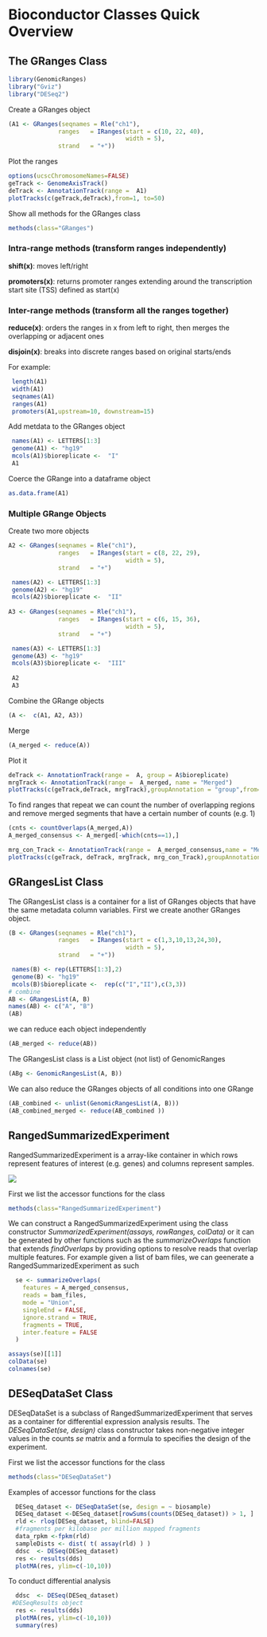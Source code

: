 # Bioconductor Classes Quick Overview

## The GRanges Class

```r
library(GenomicRanges)
library("Gviz")
library("DESeq2")
```

Create a GRanges object

```r
(A1 <- GRanges(seqnames = Rle("ch1"),
              ranges   = IRanges(start = c(10, 22, 40),
                                 width = 5),
              strand   = "+"))
```

Plot the ranges

```r

options(ucscChromosomeNames=FALSE)
geTrack <- GenomeAxisTrack()
deTrack <- AnnotationTrack(range =  A1)
plotTracks(c(geTrack,deTrack),from=1, to=50)
```

Show all methods for the GRanges class

```r
methods(class="GRanges")
```

### Intra-range methods (transform ranges independently)

**shift(x)**: moves left/right

**promoters(x)**: returns promoter ranges extending around the transcription start site (TSS) defined as start(x)

### Inter-range methods (transform all the ranges together) 

**reduce(x)**:  orders the ranges in x from left to right, then merges the overlapping or adjacent ones

**disjoin(x)**: breaks into discrete ranges based on original starts/ends



For example:

```r
 length(A1)
 width(A1)
 seqnames(A1)
 ranges(A1)
 promoters(A1,upstream=10, downstream=15)
```

Add metdata to the GRanges object

```r
 names(A1) <- LETTERS[1:3]
 genome(A1) <- "hg19"
 mcols(A1)$bioreplicate <-  "I"
 A1
```
 
Coerce the GRange into a dataframe object
 
```r
as.data.frame(A1)
```

### Multiple GRange Objects 

Create two more objects

```r
A2 <- GRanges(seqnames = Rle("ch1"),
              ranges   = IRanges(start = c(8, 22, 29),
                                 width = 5),
              strand   = "+")

 names(A2) <- LETTERS[1:3]
 genome(A2) <- "hg19"
 mcols(A2)$bioreplicate <-  "II"
 
A3 <- GRanges(seqnames = Rle("ch1"),
              ranges   = IRanges(start = c(6, 15, 36),
                                 width = 5),
              strand   = "+")

 names(A3) <- LETTERS[1:3]
 genome(A3) <- "hg19"
 mcols(A3)$bioreplicate <-  "III"
 
 A2
 A3
```

Combine the GRange objects
```r
(A <-  c(A1, A2, A3))
```

Merge
```r
(A_merged <- reduce(A))
```

Plot it
```r
deTrack <- AnnotationTrack(range =  A, group = A$bioreplicate)
mrgTrack <- AnnotationTrack(range =  A_merged, name = "Merged")
plotTracks(c(geTrack,deTrack, mrgTrack),groupAnnotation = "group",from=1, to=50)
```

 
To find ranges that repeat we can count the number of overlapping regions and remove merged segments that have a certain number of counts (e.g. 1)
```r
(cnts <- countOverlaps(A_merged,A))
A_merged_consensus <- A_merged[-which(cnts==1),]
```

```r
mrg_con_Track <- AnnotationTrack(range =  A_merged_consensus,name = "Merged Consensus")
plotTracks(c(geTrack, deTrack, mrgTrack, mrg_con_Track),groupAnnotation = "group",from=1, to=50)
```


## GRangesList Class

The GRangesList class is a container for a list of GRanges objects that have the same metadata column variables. First we create another GRanges object.

```r
(B <- GRanges(seqnames = Rle("ch1"),
              ranges   = IRanges(start = c(1,3,10,13,24,30),
                                 width = 5),
              strand   = "+"))

 names(B) <- rep(LETTERS[1:3],2)
 genome(B) <- "hg19"
 mcols(B)$bioreplicate <-  rep(c("I","II"),c(3,3))
# combine
AB <- GRangesList(A, B)
names(AB) <- c("A", "B")
(AB)
```

we can reduce each object independently  
```r
(AB_merged <- reduce(AB))
```

The GRangesList class is a List object (not list) of GenomicRanges 

```r
(ABg <- GenomicRangesList(A, B))
```

We can also reduce the GRanges objects of all conditions into one GRange

```r

(AB_combined <- unlist(GenomicRangesList(A, B)))
(AB_combined_merged <- reduce(AB_combined ))

```

##  RangedSummarizedExperiment


RangedSummarizedExperiment is a array-like container in which rows represent features of interest (e.g. genes) and columns represent samples.


![](RangedSummarizedExperiment.png)


First we list the accessor functions for the class

```r
methods(class="RangedSummarizedExperiment")
```

We can construct a RangedSummarizedExperiment using the class constructor *SummarizedExperiment(assays, rowRanges, colData)*  or it can be generated by other functions such as the *summarizeOverlaps* function that extends *findOverlaps* by providing options to resolve reads that overlap multiple features. For example given a list of bam files, we can geenerate a RangedSummarizedExperiment as such

```r
  se <- summarizeOverlaps(
    features = A_merged_consensus,
    reads = bam_files,
    mode = "Union",
    singleEnd = FALSE,
    ignore.strand = TRUE,
    fragments = TRUE,
    inter.feature = FALSE
  )

assays(se)[[1]]
colData(se)
colnames(se)

```



## DESeqDataSet Class
DESeqDataSet is a subclass of RangedSummarizedExperiment that serves as a container for differential expression analysis results.  The *DESeqDataSet(se, design)* class constructor takes non-negative integer values in the counts *se* matrix and a formula to specifies the design of the experiment.


First we list the accessor functions for the class

```r
methods(class="DESeqDataSet")
```

Examples of accessor functions for the class

```r
  DESeq_dataset <- DESeqDataSet(se, design = ~ biosample)
  DESeq_dataset <-DESeq_dataset[rowSums(counts(DESeq_dataset)) > 1, ]
  rld <- rlog(DESeq_dataset, blind=FALSE)
  #fragments per kilobase per million mapped fragments
  data_rpkm <-fpkm(rld) 
  sampleDists <- dist( t( assay(rld) ) )
  ddsc  <- DESeq(DESeq_dataset)
  res <- results(dds)
  plotMA(res, ylim=c(-10,10))
```

To conduct differential analysis 

```r
  ddsc  <- DESeq(DESeq_dataset)
 #DESeqResults object
  res <- results(dds)
  plotMA(res, ylim=c(-10,10))
  summary(res)
```

